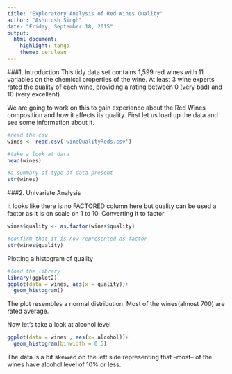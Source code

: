 ```yaml
---
title: "Exploratory Analysis of Red Wines Quality"
author: "Ashutosh Singh"
date: "Friday, September 18, 2015"
output:
  html_document:
    highlight: tango
    theme: cerulean
---
```

###1. Introduction
This tidy data set contains 1,599 red wines with 11 variables on the chemical properties of the wine. At least 3 wine experts rated the quality of each wine, providing a rating between 0 (very bad) and 10 (very excellent).

We are going to work on this to gain experience about the Red Wines composition and how it affects its quality.
First let us load up the data and see some information about it. 

```r
#read the csv
wines <- read.csv('wineQualityReds.csv')

#take a look at data 
head(wines)

#a summary of type of data present
str(wines)

```

###2. Univariate Analysis


It looks like there is no FACTORED column here but quality can be used a factor as it is on scale on 1 to 10. 
Converting it to factor
```r
wines$quality <- as.factor(wines$quality)

#confirm that it is now represented as factor
str(wines$quality)

```

Plotting a histogram of quality 

```r

#load the library
library(ggplot2)
ggplot(data = wines, aes(x = quality))+
  geom_histogram()

```

The plot resembles a  normal distribution. Most of the wines(almost 700) are rated average.

Now let's take a look at alcohol level
```r
ggplot(data = wines , aes(x= alcohol))+
  geom_histogram(binwidth = 0.5)

```

The data is a bit skewed on the left side representing that --most-- of the wines have alcohol level of 10% or less.